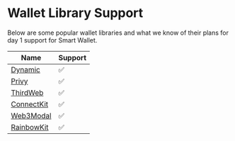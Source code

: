 # Wallet Library Support 
Below are some popular wallet libraries and what we know of their plans for day 1 support for Smart Wallet. 

| Name | Support |
|------|---------|
|  [Dynamic](https://docs.dynamic.xyz/introduction/welcome)    |    ✅     |
|  [Privy](https://docs.privy.io/)    |    ✅     |
|  [ThirdWeb](http://portal.thirdweb.com/connect)    |    ✅     |
|  [ConnectKit](https://docs.family.co/connectkit)    |    ✅     |
|  [Web3Modal](https://docs.walletconnect.com/web3modal/about)    |    ✅     |
|  [RainbowKit](https://www.rainbowkit.com/)    |    ✅     |
